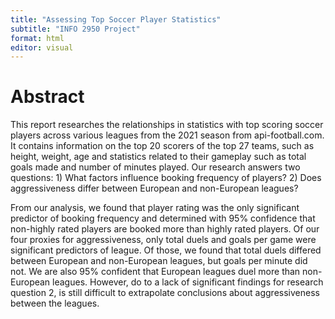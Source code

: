 ```yaml
---
title: "Assessing Top Soccer Player Statistics"
subtitle: "INFO 2950 Project"
format: html
editor: visual
---
```


# Abstract

This report researches the relationships in statistics with top scoring soccer players across various leagues from the 2021 season from api-football.com. It contains information on the top 20 scorers of the top 27 teams, such as height, weight, age and statistics related to their gameplay such as total goals made and number of minutes played. Our research answers two questions: 1) What factors influence booking frequency of players? 2) Does aggressiveness differ between European and non-European leagues?

From our analysis, we found that player rating was the only significant predictor of booking frequency and determined with 95% confidence that non-highly rated players are booked more than highly rated players. Of our four proxies for aggressiveness, only total duels and goals per game were significant predictors of league. Of those, we found that total duels differed between European and non-European leagues, but goals per minute did not. We are also 95% confident that European leagues duel more than non-European leagues. However, do to a lack of significant findings for research question 2, is still difficult to extrapolate conclusions about aggressiveness between the leagues.
